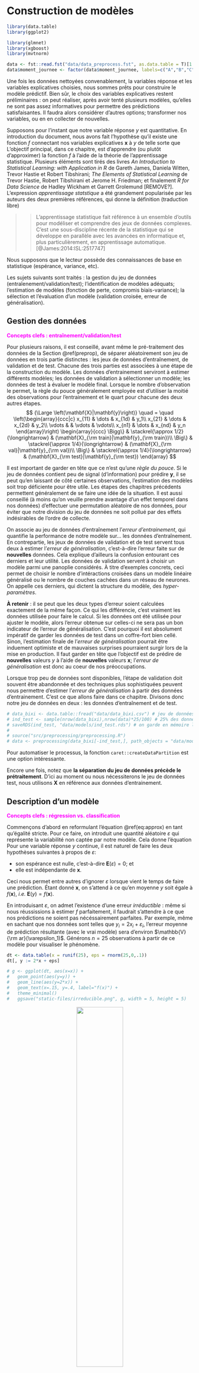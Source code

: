 # Construction de modèles {#metho}

```r
library(data.table)
library(ggplot2)

library(glmnet)
library(xgboost)
library(mvtnorm)

data <- fst::read.fst("data/data_preprocess.fst", as.data.table = T)[1:10000,]
data$moment_journee <- factor(data$moment_journee, labels=c("A","B","C","D"))
```

Une fois les données nettoyées convenablement, la variables réponse et les variables explicatives choisies, nous sommes prêts pour construire le modèle prédictif.
Bien sûr, le choix des variables explicatives restent préliminaires : on peut réaliser, après avoir tenté plusieurs modèles, qu'elles ne sont pas assez informatives pour permettre des prédictions satisfaisantes.
Il faudra alors considérer d'autres options; transformer nos variables, ou en en collecter de nouvelles.

Supposons pour l'instant que notre variable réponse $y$ est quantitative. En introduction du document, nous avons fait l'hypothèse qu'il existe une fonction $f$ connectant nos variables explicatives $\mathbf{x}$ à $y$ de telle sorte que
\begin{equation} 
  \mathbf{y} \approx f(\mathbf{X}). (\#eq:approx)
\end{equation}
L'objectif principal, dans ce chapitre, est d'apprendre (ou plutôt d'approximer) la fonction $f$ à l'aide de la théorie de l'apprentissage statistique. Plusieurs éléments sont tirés des livres *An Introduction to Statistical Learning: with Application in R* de Gareth James, Daniela Witten, Trevor Hastie et Robert Tibshirani; *The Elements of Statistical Learning* de Trevor Hastie, Robert Tibshirani et Jerome H. Friedman; et finalement *R for Data Science* de Hadley Wickham et Garrett Grolemund [REMOVE?]. L'expression *apprentissage statstique* a été grandement popularisée par les auteurs des deux premières références, qui donne la définition (traduction libre)

>> L'apprentissage statistique fait référence à un ensemble d'outils pour modéliser et comprendre des jeux de données complexes. C'est une sous-discipline récente de la statistique qui se développe en parallèle avec les avancées en informatique et, plus particulièrement, en apprentissage automatique. [@James:2014:ISL:2517747]

Nous supposons que le lecteur possède des connaissances de base en statistique (espérance, variance, etc).

Les sujets suivants sont traités : la gestion du jeu de données (entraîenement/validation/test); l'identification de modèles adéquats; l'estimation de modèles (fonction de perte, compromis biais-variance); la sélection et l'évaluation d'un modèle (validation croisée, erreur de généralisation). 



## Gestion des données {#split}

<span style="color:fuchsia">**Concepts clefs : entraînement/validation/test**</span>

Pour plusieurs raisons, il est conseillé, avant même le pré-traitement des données de la Section \@ref(preprop), de séparer aléatoirement son jeu de données en trois partie distinctes : les jeux de données d'entraînement, de validation et de test.
Chacune des trois parties est associées à une étape de la construction du modèle. Les données d'entrainement serviront à estimer différents modèles; les données de validation à sélectionner un modèle; les données de test à évaluer le modèle final.
Lorsque le nombre d'observation le permet, la règle du pouce généralement employée est d'utiliser la moitié des observations pour l'entrainement et le quart pour chacune des deux autres étapes.
$$
  {\Large \left(\mathbf{X}|\mathbf{y}\right)}
  \quad
  =
  \quad
  \left(\begin{array}{ccc|c}
    x_{11} & \dots & x_{1d}  & y_1\\
    x_{21} & \dots & x_{2d}  & y_2\\
    \vdots &  & \vdots & \vdots\\
    x_{n1} & \dots & x_{nd}  & y_n
  \end{array}\right)
  \begin{array}{ccc}
    \Bigg\} & \stackrel{\approx 1/2}{\longrightarrow} & (\mathbf{X}_{\rm train}|\mathbf{y}_{\rm train})\\
    \Big\} & \stackrel{\approx 1/4}{\longrightarrow} & (\mathbf{X}_{\rm val}|\mathbf{y}_{\rm val})\\
    \Big\} & \stackrel{\approx 1/4}{\longrightarrow} & (\mathbf{X}_{\rm test}|\mathbf{y}_{\rm test})
  \end{array}
$$

Il est important de garder en tête que ce n'est qu'une *règle du pouce*.
Si le jeu de données contient peu de signal (d'information) pour prédire $\mathbf{y}$, il se peut qu'en laissant de côté certaines observations, l'estimation des modèles soit trop déficiente pour être utile.
Les étapes des chapitres précédents permettent généralement de se faire une idée de la situation.
Il est aussi conseillé (à moins qu'on veuille prendre avantage d'un effet temporel dans nos données) d'effectuer une permutation aléatoire de nos données, pour éviter que notre division du jeu de données ne soit pollué par des effets indésirables de l'ordre de collecte.

On associe au jeu de données d'entraînement l'*erreur d'entrainement*, qui quantifie la performance de notre modèle sur... les données d'entraînement.
En contrepartie, les jeux de données de validation et de test servent tous deux à estimer l'*erreur de généralisation*, c'est-à-dire l'erreur faite sur de **nouvelles** données.
Cela explique d'ailleurs la confusion entourant ces derniers et leur utilité.
Les données de validation servent à choisir un modèle parmi une panoplie considérés.
À titre d'exemples concrets, ceci permet de choisir le nombre d'intéractions croisées dans un modèle linéaire généralisé ou le nombre de couches cachées dans un réseau de neurones.
On appelle ces derniers, qui dictent la structure du modèle, des *hyper-paramètres*.

**À retenir** : il se peut que les deux types d'erreur soient calculées exactement de la même façon.
Ce qui les différencie, c'est vraiment les données utilisée pour faire le calcul.
Si les données ont été utilisée pour ajuster le modèle, alors l'erreur obtenue sur celles-ci ne sera pas un bon indicateur de l'erreur de généralisation.
C'est pourquoi il est absolument impératif de garder les données de test dans un coffre-fort bien cellé.
Sinon, l'estimation finale de l'*erreur de généralisation* pourrait être induement optimiste et de mauvaises surprises pourraient surgir lors de la mise en production.
Il faut garder en tête que l'objectif est de prédire de **nouvelles** valeurs $y$ à l'aide de **nouvelles** valeurs $\mathbf{x}$; l'*erreur de généralisation* est donc au coeur de nos préoccupations.

Lorsque trop peu de données sont disponibles, l'étape de validation doit souvent être abandonnée et des techniques plus sophistiquées peuvent nous permettre d'estimer l'*erreur de généralisation* à partir des données d'entrainement.
C'est ce que allons faire dans ce chapitre.
Divisons donc notre jeu de données en deux : les données d'entraînement et de test.
```r
# data_bixi <- data.table::fread("data/data_bixi.csv") # jeu de données original
# ind_test <- sample(nrow(data_bixi),nrow(data)*25/100) # 25% des données assignées au jeu test
# saveRDS(ind_test, "data/models/ind_test.rds") # on garde en mémoire la sélection
#
# source("src/preprocessing/preprocessing.R")
# data <- preprocessing(data_bixi[-ind_test,], path_objects = "data/models/", train = TRUE)
```
Pour automatiser le processus, la fonction `caret::createDataPartition` est une option intéressante.

Encore une fois, notez que **la séparation du jeu de données précède le prétraitement**.
D'ici au moment ou nous nécessiterons le jeu de données test, nous utilisons $\mathbf{X}$ en référence aux données d'entrainement.


## Description d'un modèle {#description}

<span style="color:fuchsia">**Concepts clefs : régression vs. classification**</span>

Commençons d'abord en reformulant l'équation \@ref(eq:approx) en tant qu'égalité stricte.
Pour ce faire, on introduit une quantité aléatoire $\varepsilon$ qui représente la variabilité non captée par notre modèle.
Cela donne l'équation
\begin{equation}
  y = f(\mathbf{x}) + \varepsilon.
  (\#eq:equal)
\end{equation}
Pour une variable réponse $y$ continue, il est naturel de faire les deux hypothèses suivantes à propos de $\varepsilon$:

- son espérance est nulle, c'est-à-dire $\mathbf{E}(\varepsilon) = 0$; et
- elle est indépendante de $\mathbf{x}$.

Ceci nous permet entre autres d'ignorer $\varepsilon$ lorsque vient le temps de faire une prédiction.
Étant donné $\mathbf{x}$, on s'attend à ce qu'en moyenne $y$ soit égale à $f(\mathbf{x})$, *i.e.* $\mathbf{E}(y) = f(\mathbf{x})$.

En introduisant $\varepsilon$, on admet l'existence d'une erreur *irréductible* : même si nous réussissions à estimer $f$ parfaitement, il faudrait s'attendre à ce que nos prédictions ne soient pas nécéssairement parfaites.
Par exemple, même en sachant que nos données sont telles que $y_i = 2x_i + \varepsilon_i$, l'erreur moyenne de prédiction résultante (avec le vrai modèle) sera d'environ $\mathbb{V}{\rm ar}(\varepsilon_1)$.
Générons $n=25$ observations à partir de ce modèle pour visualiser le phénomène.
```r
dt <- data.table(x = runif(25), eps = rnorm(25,0,.1))
dt[, y := 2*x + eps]

# g <- ggplot(dt, aes(x=x)) +
#   geom_point(aes(y=y)) +
#   geom_line(aes(y=2*x)) +
#   geom_text(x=.15, y=.4, label="f(x)") +
#   theme_minimal()
#   ggsave("static-files/irreducible.png", g, width = 5, height = 5)
```
<center>
![](static-files/irreducible.png){ width=50% }
</center>


Aucune de nos prédictions (qui se trouvent sur la droite) ne correspond à la vraie valeur $y$ observée.

L'intuition est qu'on admet la présence de facteurs influençant $y$ auxquels nous n'avons pas accès (qui ne sont pas mesurés) ou qui ne sont simplement pas mesurables.
L'utilisation d'un modèle $f$ qui ne permet pas de capturer l'essentiel de la relation entre $\mathbf{x}$ et $y$ peut aussi limiter notre potentiel de réduction de l'erreur.
Ce qui est en notre pouvoir (du moins, si on exclut la re-collecte de données) concerne la fonction $f$.
Il est donc important de choisir une famille de modèles appropriée pour le problème qui nous intéresse.

On divise généralement les problèmes en deux grandes catégories : la régression et la classification.
La régression sous-entend une variable réponse continue, *e.g.* la grandeur d'une individue ; la classification sous-entend une variable réponse catégorique (une classe), *e.g.* chat ou chien.
Avec nos données bixi, nous ferons une régression pour prédire la durée d'un trajet et une classification binaire pour prédire si un utilisateur terminera sa course dans le même arondissement ou non.
La régression, une régression linéaire, sera effectuée avec la librairie `glmnet`(vignette : [glmnet](https://web.stanford.edu/~hastie/glmnet/glmnet_alpha.html)), est intégrée au texte.
La classification est effectuée à l'aide de la librairie `xgboost` (vignette : [XGBoost](https://xgboost.readthedocs.io/en/release_0.72/R-package/xgboostPresentation.html)), qui permet de faire du *boosting* d'arbres de décision; elle est reléguée à la fin du chapitre.

Notez que pour classifier des observations/exemples, on modélise généralement la probabilité qu'une observation appartienne à certaine une classe, ce qui revient en quelque sorte à modéliser une variable réponse continue (une fréquence).
On assigne ensuite l'observation à la classe la plus probable.


## Choix d'un modèle {#choix}

Le choix d'une famille de modèles est intimement lié à la tâche qu'on souhaite résoudre et aux données à disposition.
En se restreignant à une certaine famille, on impose un ensemble de contraintes à la fonction $f$ de l'équation \@ref(eq:equal), ce qui limite le type de relation entre $Y$ et $\mathbf{X}$ qu'il sera possible d'apprendre ; paradoxalement, c'est aussi ce qui permet l'apprentissage.
Par exemple, la (populaire) régression linéaire sous-entend une relation linéaire entre la variable réponse et les facteur explicatifs :
\begin{equation}
  y = \beta_0 + \beta_1 x_1 + \dots + \beta_1 x_d + \varepsilon
  (\#eq:reg)
\end{equation}
Ici, les paramètres $\mathbf{\beta} = (\beta_0,\dots,\beta_d)$ déterminent comment un changement porté aux variables explicatrices influencera la prédiction.
Nous utiliserons ce modèle pour prédire la durée station à station d'un trajet en bixi.

La plupart du temps, les modèles plus contraignants sont favorisés lorsque peu d'observations sont disponibles pour prendre avantage d'une structure dans les données qui est connue (ou supposée) *à priori*.
Certains modèles comme les réseaux de neurones profonds sont reconnus pour être efficaces dans des cas ou la relation entre les variables est très complexe, mais requierent généralement une grande quantité de données.
Certains modèles plus simples, comme la régression linéaire, sont parfois choisient pour leur meilleure interprétabilité.

Pour une variable réponse catégorique (disons $K$ classes), la régression de \@ref(eq:reg) n'est pas conseillée.
On peut toutefois la modifier légèrement pour trouver un modèle de classification très répandu : la régression logistique.
Restons dans le cas binaire pour plus de clarté.
La clef consiste à considérer non pas notre réponse $Y$, mais $y^* = \mathbb{P}[Y = 1 | \mathbf{X}]$, la probabilité que $Y = 1$ conditionellement aux valeurs des variables explicatives $\mathbf{x}$.
Un problème majeur avec la régression en \@ref(eq:reg) est son incapacité à contraindre la réponse entre 0 et 1, l'espace naturel pour une probabilité.
Pour intégrer cette contrainte au modèle, on considère les *log-cotes* (*log-odds*) avec la fonction *logit* (*logistic unit*), ce qui donne
$$
  \mathrm{ln}\left( \frac{y^*}{1-y^*} \right) = \beta_0 + \beta_1 x_1 + \dots + \beta_d x_d + \varepsilon.
$$
Ce modèle est généralisable pour un problème de classification multi-classes.

Même lorsqu'on se limite à une famille de modèle, il reste à déterminer quelles variables nous seront incluses.
Une option simple est de les inclure toutes.
On verra plus tard que ce n'est pas toujours souhaitable, en particulier si certaines d'entre elles ne sont pas pertinentes.
De plus, on peut vouloir considérer des intéractions entre les variables, c'est-à-dire artificiellement ajouter des termes du style $\beta_{*} x_{i} x_{j}$, ce qui fait exploser le nombre de modèles possibles.
Laissons ces considérations de côté pour le moment et concentrons sur l'estimation d'un modèle pour lequel les variables sont choisies et figées.
Nous reviendrons à cette question dans la sous-section \@ref(regularisation)

## Estimation d'un modèle {#estimation}

<span style="color:fuchsia">**Concept clef : fonction de perte**</span>

Estimer un modèle consiste à déterminer la valeur optimale de ses paramètres. 
Ils sont choisis de telle sorte que le modèle soit le plus précis possible dans ses prédictions (sur les données d'entraînement).
On cherche donc à minimiser l'erreur d'entraîenement, qu'on quantifie à l'aide d'une fonction de perte $L(y,\hat{y}) = L(y,f(x))$ qui détermine la pénalité associée à une mauvaise prédiction.
Dans certains cas comme la détection de fraude, où une transaction identifiée comme frauduleuse sera vérifiée par un agent, on peut vouloir minimiser le nombre de faux négatifs (les transactions frauduleuses qui nous glissent entre les doigts), quitte à introduire plus de faux positifs (des transactions identifiées frauduleuses qui ne le sont pas réellement).
En d'autres termes, le choix de $L$ doit s'aligner avec nos attentes par rapport au modèle.

La fonction de perte la plus populaire est sans contredit l'erreur quadratique, $L(y,\hat{y}) = (\hat{y} - y)^2$.
Puisque nous avons à notre disposition plusieurs observations (supposées indépendantes), il s'agit de minimiser la somme des erreurs.
Par exemple, combinée à la régression linéaire, l'erreur quadratique donne
$$
  \boldsymbol{L}(\boldsymbol{y},\boldsymbol{\hat{y}}) = \sum_{i=1}^n (y_i - \hat{y}_i)^2 = \sum_{i=1}^n \Big(y_i - (\beta_0 + \beta_1 x_{i1} + \dots + \beta_1 x_{id})\Big)^2.
$$
En notation matricielle, pour $\mathbf{y} \in \mathbb{R}^n$ et $\mathbf{X} \in \mathbb{R}^{n \times d}$, cela donne (en supposant ici $\beta_0 = 0$)
$$
  \boldsymbol{\hat\beta} = \mathrm{argmin}_{\mathbf{\beta}} \ (\mathbf{y} - \mathbf{X}^\top \boldsymbol{\beta})^{\top}(\mathbf{y} - \mathbf{X}^\top \boldsymbol{\beta}) = (\mathbf{X} \mathbf{X}^\top)^{-1} \mathbf{X} \mathbf{y},
$$
le fameux estimateur des moindres carrées.

Plusieurs librairies R permettent l'ajustement de modèles linéaires généralisés.
La méthode du maximum de vraisemblance, qui coincide avec la méthodes des moindres carrées pour la régression linéaire, est souvent utilisée pour l'estimation des paramètres (voir *e.g.* [@Friedman:2001:ESL] pour plus de détails).
Nous utilisons ici `glmnet` pour modéliser la durée d'un trajet. 
Tout d'abord, définissons une formule.
```r
cols <- grep("start_q", colnames(data))
colnames(data)[cols] <- paste0("start_quartier_",1:length(cols))

rhs <- paste0(colnames(data)[-c(1,2)], collapse=" + ")
f <- as.formula(paste("target_duree", rhs, sep=" ~ "))
f
```

Contentons-nous pour l'instant d'un modèle sans intéractions (voir sous-section \@ref(regularisation)).
La fonction `model.matrix` permet de créer la matrice $\mathbf{X}$ qu'on doit fournir à la fonction `glmnet`.
```r
glm00 <- glmnet::glmnet(x = model.matrix(f, data), y = as.matrix(data$target_duree,ncol=1), family = "gaussian", lambda=0) # On reviendra sur alpha et lambda...
```
L'option `family` sert à choisir une distribution pour l'erreur irréductible $\varepsilon$.
Le distribution normale est de loin la plus populaire à ce titre.

Pour une petite idée de la fidélité des prédictions
```r
data[,glm00_pred := predict(object = glm00, newx = model.matrix(f, data))]
ggplot(data) +
  geom_density(aes(x=target_duree), fill="green") +
  geom_density(aes(x=glm00_pred), fill="blue", alpha = .5) + theme_minimal()
```
Évidemment, plus de variables explicatives sont nécessaires pour prédire les valeurs extrêmes.
Le modèle fait tout de même des prédictions personnalisées.
```r
glm00$beta
```

### Un mot sur la régularisation {#regularisation}

<span style="color:fuchsia">**Concepts clefs : pénalités ridge et lasso, sur-apprentissage **</span>

Utilisons maintenant des intéractions entre le moment de la journée et les quartiers de départ (que nous avons encodés dans `cols`).
Pour ce faire, il suffit de coller les nombre des variables qu'on veut faire intéragir avec les deux-points `:` et de les insérer dans notre formule.
```r
rhs <- paste0(rhs, " + ",
              paste0("moment_journee:", colnames(data)[cols], collapse=" + "))
f <- as.formula(paste("target_duree", rhs, sep=" ~ "))
f
```
Lorsque beaucoup de variables explicatives (ou des fonctions de celles-ci) sont considérées simultanément, il est possible qu'un sous-ensemble d'entre elles ne soit pas pertinent pour la tâche à effectuer.
Plus généralement, lorsqu'un modèle est sur-paramétrisé par rapport à la quantité d'observations disponible, les techniques classiques d'estimation doivent être revues pour éviter le sur-apprentissage (*overfit*).
Le danger est que le modèle apprenne (en quelque sorte par coeur) le jeu de données d'entraînement, ce qui diminue son pouvoir de généralisation.

Les techniques de régularisation permettent de mitiger ces effets négatifs en modulant l'importance de certaines variables pour la prédiction. 
Nous l'expliquons ici dans le contexte de la régression linéaire, mais l'idée est valide ou généralisable pour plusieurs modèles.
L'approche consiste à ajouter une pénalité (appliquée aux paramètres $\boldsymbol{\beta}$) à la fonction de perte $L$, c'est-à-dire
$$
  \sum_{i=1}^n L(y_i,f(\mathbf{x}_i | \boldsymbol\beta )) + \lambda P(\beta), \qquad \lambda \in \mathbb{R}.
$$
Le coefficient $\lambda$ est un *hyper-paramètre* controlant le degré de régularisation que nous souhaitons appliquer.
La plupart du temps (par choix), la fonction $P$ pénalise davantage les vecteurs $\boldsymbol{\beta}$ avec de grandes valeurs.
Encore une fois, la norme euclidienne (carrée) qu'on utilise pour la fonction de perte est très populaire. 
$$
  P(\boldsymbol{\hat\beta}) = ||\boldsymbol{\hat\beta}||_2^2 = \sum_{j=1}^p \hat\beta_j^2.
$$
Sa combinaison avec la régression porte le nom de régression *ridge*. 
On l'utilise pour atténuer l'impact du bruit (la variance introduite par les variables non-pertinentes).
Intuitiviment, si certains coeficients $\beta_j$ sont artificiellement gonflés, alors on devrait obtenir une meilleure erreur de généralization lorsque ces derniers sont réduits.
La librairie `glmnet` permet la régression ridge avec le paramètre `lambda` avec *e.g.*
```
glmnet::glmnet(x = model.matrix(f, data), y = as.matrix(data$target_duree,ncol=1), family = "gaussian", lambda=1)
```
Pour des raisons computationelles (et de convergence), il n'est toutefois pas conseillé de fournir une valeur unique pour `lambda` à la fonction `glmnet`, mais plutôt un ensemble de valeurs pour chacunes desquelles l'algorithme ajustera un modèle.

Une deuxième pénalité très populaire est la somme des valeurs absolues des paramètres (la méthode *lasso*) :
$$
  P(\boldsymbol{\hat\beta}) = \sum_{j=1}^p |\hat\beta_j|.
$$
Son grand avantage est qu'elle force, pour une intensité $\lambda$ assez forte, certains paramètres à zéro exactement (et non pas seulement à être petits).
Dans ce cas, il est ensuite plus facile d'identifier les variables explicatives significatives et d'interpréter le modèle.
La fonction `glmnet` applique cette pénalité par défault avec `alpha = 1`.
En fait, `alpha` permet de pondérer les pénalités *ridge* et *lasso*, et donc d'utiliser les deux à la fois (la technique *elastic net*).
Notez que `lambda` est encore utilisé avec le *lasso*.

D'une certaine façon, la méthode *lasso* généralise donc une autre méthode bien connue pour déterminer les variables à intégrer au modèle : la régression *step-wise* (*forward/backward selection*).
Par exemple, avec la *forward selection*, on intègre une à une les variables en commençant par les plus significatives (selon un test statistique choisi).
La *backward selection* est définie similairement, mais en partant du modèle complet et en éliminant des variables non-significatives.
Finalement, ces dernières peuvent être combinées en une méthode qui, à chaque étape, peut entrer et/ou sortir des variables du modèle.
Comme le nombre de variables incluses dans le modèle n'est pas directement un paramètre du modèle lui-même, on peut le considérer comme un hyper-paramètre, équivalent au $\lambda$ du *lasso*.


### Les hyper-paramètres et le compromis biais-variance

<span style="color:fuchsia">**Concepts clefs : hyper-paramètre, compromis biais-variance (lolk)**</span>

Pour comprendre pourquoi l'inclusion de toutes les variables n'est pas toujours avantageuse, ou plus généralement la pertinence de la régularisation, il faut s'attarder au concept de *compromis biais-variance*.
Dans le cas de la régression linéaire, la fonction $f(\cdot| \boldsymbol{\hat\beta})$ estimée dépend des données par l'entremise de $\boldsymbol{\hat\beta}$, c'est donc dire qu'avec un autre jeu de données (provenant de la même distribution) on obtiendrait un modèle différent.
La variance inhérente au processus d'estimation est une composante importante de l'*erreur de généralisation*.
L'erreur de généralisation au point $\mathbf{x}_0$ est donnée par
\begin{equation}
  \mathbb{E}[(Y - \hat{f}(\mathbf{x}_0))^2 | \mathbf{x}_0] = \mathbb{V}{\rm ar}(\hat{f}(\mathbf{x}_0)) + {\rm Biais}
[\hat{f}(\mathbf{x}_0)]^2 + \mathbb{V}{\rm ar}(\varepsilon).
\end{equation}
Le dernier terme est l'erreur irréductible, sur laquelle (par définition) on n'a pas de contrôle.
Les deux premiers termes sont le biais (au carré) et la variance de l'estimateur $\hat{f}$ de $f$ (*e.g.* l'estimateur $f(\cdot | \hat\beta)$ de $f(\cdot | \beta)$).
L'introduction d'une pénalité augmente le biais : certains paramètres se voient réduits injustement.
Par contre, l'effet sur la variance va dans l'autre sens : les modèles plus pénalisés auront tendance à moins changer lorsqu'entraînés sur de nouvelles données.

Pour illustrer l'idée, considérons des données qui proviennet d'un mélange de deux populations normales avec des moyennes différentes.
```r
train_dummy <- data.table(y = sample(0:1, 50, replace = T))
train_dummy[, x1 := rnorm(n=50, mean=y, sd=1/2)]
train_dummy[, x2 := x1 + rnorm(n=50, mean=y, sd=1/4)]
g <- ggplot(train_dummy, aes(x=x1, y=x2, col=factor(y))) + geom_point(size=2) +
  theme_minimal() + labs(col = "classe")
g
```
On peut utiliser ces données pour prédire la classe associée à un nouveau point $x_0$ en fonction des (disons) 3 points $x_j$ dans `data_dummy` les plus près de $x_0$.
```r
test_dummy <- data.table(y = sample(0:1, 100, replace = T))
test_dummy[, x1 := rnorm(n=100, mean=y, sd=1/2)]
test_dummy[, x2 := x1 + rnorm(n=100, mean=y, sd=1/4)]

new_y_pred <- class::knn(train = matrix(c(train_dummy$x1,train_dummy$x2),ncol=2),
                         test = matrix(c(test_dummy$x1,test_dummy$x2),ncol=2),
                         cl = train_dummy$y, # vraie classes du data d'ent.
                         k = 3) # nombre de voisins utilisé

test_dummy[, pred := new_y_pred]
test_dummy[, succes := new_y_pred == y]

g + geom_point(data = test_dummy, aes(x=x1, y=x2, colour=factor(y), shape = factor(succes, labels = c("non","oui"))), size=2) +
  scale_shape_manual(values=c(4,0)) + 
  theme_minimal() + labs(col = "classe", shape = "bonne prédiction")
```
Dans ce cas, `k` est l'hyper-paramètre.
Comme plusieurs hyper-paramètres, il sert à lisser nos prédictions.
Plus $k$ est grand, plus on aggrège d'information pour faire notre prédiction.
Par exemple lorsque $k = n$, le nombre d'observations dans le jeu d'entraînement, on obtient toujours la même prédiction (la classe avec le plus de représentants, très embettant quand les classes sont de mêmes tailles).
Approximons l'erreur de généralisation pour chaque valeur de $k$ au point $x_0 = .75$.
Notons que $\mathbb{E}[Y|X_1 = .5, X_2 = 1]$ est donné par
```r
x0 <- c(.75,.75)
Sig <- matrix(1/2^2,2,2) # la matrice de variance-covariance pour la classe 1
Sig[2,2] <- Sig[2,2] + 1/4^2 # la variance de x2
Ex0 <- dmvnorm(x0, mean = c(1,1), sigma = Sig)/(dmvnorm(x0, mean = c(0,0), sigma = Sig) + dmvnorm(x0, mean = c(1,1), sigma = Sig)) # la prob conditionnelle que x0 = 1
```
En générant des données d'entraînement, on peut estimer l'erreur au carré, la variance, et donc l'erreur de généralisation.
Voici ce que ça donne en fonction de $k$ (2000 répétitions pour chaque valeur de $k$).
```r
# createMseFig()

```
<center>
![](static-files/dummy-mse.png){ width=50% }
</center>

<span style="color:red">**Particularité des hyper-paramètres :**</span> Les hyper-paramètres comme $\alpha$, $\lambda$ et $k$ ne peuvent être estimés de façon traditionnelle.
On estime un modèle pour chaque valeur de `alpha` et `lambda` préalablement choisies : ce qu'on appelle souvent un *grid search*.
On peut utiliser la fonction `expand.grid` pour créer la grille
```
hp_grid <- expand.grid(alpha = seq(0,1,.01), lambda = seq(0,10,.1))
```
Pour la fonction `glmnet::glmnet`, on peut laisser l'argument `lambda` vide et spécifier `nlambda`, le nombre de valeurs à essayer (la fonction s'occupe du reste).
Par défaut `lambda = NULL` et `nlambda = 100`.
On a donc qu'à s'occuper de `alpha`
```r
# glm_list <- lapply(seq(0,1,.25), function(alpha){
#   glmnet::glmnet(x = model.matrix(f, data), y = as.matrix(data$target_duree,ncol=1), family = "gaussian", alpha = alpha)
# })
```
Lorsque `alpha` est positif, les modèles associés aux plus fortes valeur de `lambda` feront usage de moins de variables pour expliquer la réponse; à l'opposé, `lambda = 0` produira un modèle les incluant toutes.
En particulier, le modèle *lasso* (`alpha = 1`) avec la plus forte intensité `lambda` utilisera seulement $\beta_0$.

Comme chaque combinaison d'hyper-paramètres produit un modèle, c'est à l'étape de sélection de modèle que leurs valeurs seront déterminées.
En fait, surtout lorsque les hyper-paramètres en question concernent la sélection de variables, la recherche en grille est souvent intégrée à l'étape de sélection de modèle.


## Sélection d'un modèle {#sélection}

Une fois qu'on possède plusieurs candidats intéressants, il reste à choisir le modèle final parmi ceux-ci.
Pour rester fidèle à l'objectif ultime, on choisit le modèle avec la plus faible erreur de généralisation.
Voici quelques méthodes qui permettent de trouver ce modèle.

### Validation directe

Notre objectif ultime concerne la prédiction **sur de nouvelles données**, on utilisera donc, si disponible, le jeu de données de validation pour calculer l'*erreur de généralization*.
Cette dernière est en fait calculée de la même façon que l'*erreur de prédiction* sur le jeu d'entraînement, c'est-à-dire avec la fonction $\boldsymbol{L}$.
La fonction `predict` est l'outil R principal : on doit simplement lui fournir les données de validation, *e.g.* `predict(modele, newx = nouveau_data)`.
La différence majeure avec l'erreur de prédiction en entraînement vient du fait que les observations $(\mathbf{x},\mathbf{y})$ maintenant utilisées ne l'ont pas été durant l'estimation du modèle; l'information qu'elles contiennent n'est donc pas déjà "aggrégée" dans $f$.


### Critères classiques

Lorsqu'aucune donnée de validation n'est disponible, une alternative simple est d'utiliser des critères comme l'AIC (*Akaike Information Criterion*), le BIC (*Bayesian Information Criterion*), ou le $C_p$ de Mallows. 
Chacune de ses méthodes à ses particularités, mais elles s'opèrent similairement.
Penchons nous brièvement sur l'AIC par exemple.
Pour la régression linéaire,
$$
   AIC(f) = 2 k - 2 \boldsymbol{L}(\boldsymbol{y},f(\boldsymbol{\boldsymbol{x}}))
$$
où $k$ est le nombre de paramètres qu'implque la régression $f$ de [REF] et $\boldsymbol{L}$ est la perte quadratique.
Notez que ceci est valide justement parce que la perte quadratique, dans ce cas particulier, coincide avec la log-vraisemblance du modèle et $\boldsymbol{\hat\beta}$ est le vecteur qui minimise la perte.
L'utilisation de plus de paramètres permets un meilleur ajustement aux données d'entraînement (une valeur plus faible de $\boldsymbol{L}$), mais cette amélioration, pour être acceptée, doit compenser l'augmentation qu'induit le terme $2k$.

Ces méthodes, quoique très simples, reposent en général sur certaines hypothèses qui peuvent rendre leur utilisation douteuse.
Pour notre application, nous utilisons la validation croisée.


### Validation croisée

La validation croisée permet d'estimer l'erreur de généralisation à même le jeu de données d'entraînement.
Pour ce faire, on se crée artificiellement des pairs $(\mathbf{X}_{\rm train},\mathbf{X}_{\rm val})$ est divisant le jeu d'entraîenement $\mathbf{X}$ en (disons) $K = 10$ partie de même taille.
$$
  {\Large \left(\mathbf{X}|\mathbf{y}\right)}
  \quad
  =
  \quad
  \left(\begin{array}{ccc|c}
    x_{11} & \dots & x_{1d}  & y_1\\
    x_{21} & \dots & x_{2d}  & y_2\\
    \vdots &  & \vdots & \vdots\\
    x_{n1} & \dots & x_{nd}  & y_n
  \end{array}\right)
  \begin{array}{ccc}
    \Big\} & \stackrel{\approx 1/10}{\longrightarrow} & (\mathbf{X}_{\rm train}^1|\mathbf{y}_{\rm train}^{10})\\
    \vdots &   & \vdots\\
    \Big\} & \stackrel{\approx 1/10}{\longrightarrow} & (\mathbf{X}_{\rm train}^{10}|\mathbf{y}_{\rm train}^{10})
  \end{array}
$$
Pour chaque valeur de $k \in \{1,\dots,10\}$, l'idée est d'entraîner nos modèles sur les données $(\mathbf{X}_{\rm train}^{-k}|\mathbf{y}_{\rm train}^{-k})$, c'est-à-dire toutes les données sauf $(\mathbf{X}_{\rm train}^{k}|\mathbf{y}_{\rm train}^{k})$.
Le but est de prédire, avec ces modèles, les réponses $\mathbf{y}_{\rm train}^{k}$ à partir de $\mathbf{X}_{\rm train}^{k}$ et donc en n'ayant jamais "vu" $\mathbf{y}_{\rm train}^{k}$.
Utilisons $f_{\alpha,p}(\mathbf{x})$ pour référer au modèle théorique et $f_{\alpha,p}^{(-k)}(\mathbf{x})$ pour les modèles estimés sur $(\mathbf{X}_{\rm train}^{-k}|\mathbf{y}_{\rm train}^{-k})$.
L'erreur de généralisation (calculée sur $n(1-K^{-1})$ données!) de $f_{\alpha,p}(\mathbf{x})$ est estimée par
\begin{equation}
  \frac{1}{K} \sum_{k=1}^K \mathbf{L}(\mathbf{\hat{y}}^k, \mathbf{y}_{\rm train}^k)
\end{equation}
où $\hat{y}_i^k = \hat{f}_{\alpha,p}^{(-k)}(\mathbf{x}_i^k)$.


L'élément essentiel de la procédure est qu'en aucun cas les observations "à prédire" ne doivent être utilisées pour l'estimation.
C'est là que l'erreur la plus commune est commise.
Les méthodes comme *lasso* et les régressions *step-wise*, en combinant la sélection de variables avec l'estimation, utilisent le jeu de données d'entraînement.
**L'étape de sélection doit donc faire partie de la routine de validation croisée.**
Ce n'est donc pas les modèles aux-mêmes que nous évaluons, mais les méthodes d'estimation.
Pour notre exemple principal avec la libraire `glmnet`, cela signifie q'on doit donc appliquer la fonction `glmnet::glmnet` à chaque jeu d'entraînement $(\mathbf{X}_{\rm train}^{-k}|\mathbf{y}_{\rm train}^{-k})$.
**Subtilité :** Il est difficile de choisir les valeurs de `lambda` à priori -- et laisser la fonction les choisir produira des `lambda` hétérogènes de *fold* en *fold*.
Heureusement pour nous, une fonction existe pour nous éviter ce problème, `cv.glmnet`.
Il ne nous reste qu'à s'occuper de `alpha`.
Commençons avec `alpha = 0`
```r
# fold <- sample(1:10, size = nrow(data), replace=T) # On assigne chaque obs. à un fold.
# 
# # Pour un alpha donné, on sélectionne le lambda optimal
# glm0_cv <- cv.glmnet(x = model.matrix(f, data),
#           y = matrix(data$target_duree, ncol=1),
#           foldid = fold,
#           alpha = 0)
# plot(glm0_cv)
```
Des intervalles de confiances sont fournies, ce qui permet non seulement d'identifier la valeur de lambda qui minimise l'erreur, mais aussi la plus grande valeur pour laquelle l'erreur se trouve à moins d'un écart-type du minimum.
Ces valeurs sont indiquées par les traits verticaux et s'obtiennent avec
```r
# log(glm0_cv$lambda.min)
# log(glm0_cv$lambda.1se)
```

Il est important d'utiliser les même folds pour pouvoir comparer les performances pour différentes valeurs de `alpha`.
```r
# alpha <- seq(0,1,.05)
# glm_al <- lapply(alpha, function(al){
#   cv.glmnet(x = model.matrix(f, data),
#           y = matrix(data$target_duree, ncol=1),
#           foldid = fold,
#           alpha = al)
# })
# 
# res_cv <- sapply(glm_al, function(glm_path){
#   c(glm_path$lambda.min,
#     glm_path$cvm[which(glm_path$lambda == glm_path$lambda.min)])
# })
# 
# plot(alpha, res_cv[2,])
```
Comme on peut voir, les modèles sont assez similaires, excluant le régression ridge pure.
Choisissons le minimum.
```r
# glm_final <- glm_al[which.min(res_cv[2,])]
# 
# # Pour utilisation,
# cbind(
#   predict(glm_final, newx = model.matrix(f, data[1:10,]), s = "lambda.min")[[1]],
#   true = data[1:10,target_duree]
#)
```





## Exemples additionels (bullshiat fo now)



```r
# CANSWELL CA ET FAIS LE AVEC xgBoost juste sur la profondeur des trees

# K <- 10
# folds <- caret::createFolds(data$target_duree, k = K)
# 
# hp_grid <- expand.grid(alpha = seq(0,1,.25)) # lambda est pris en charge par la fonction
# 
# sapply(1:K, function(k){
#   
#   erreur_gen <- lapply(hp_grid, function(al){
# 
#     # on enleve le jeu k pour entrainer
#     glm_al <- glmnet::glmnet(x = model.matrix(f, data[-folds[[k]],]),
#                    y = as.matrix(data[-folds[[k]],]$target_duree,ncol=1), 
#                    family = "gaussian",
#                    alpha = al)
#     # on calcule notre erreur de prediction sur le jeu k (pour les valeurs de lambda choisies)
#     erreur_pred <- colMeans( (predict(glm_al, model.matrix(f, data[folds[[k]],])) - data[folds[[k]],]$target_duree)^2 )
#     
#     cbind(erreur_pred, glm_al$lambda)
#   })
#   
# })


```




**Exemples**

À des fins explicatives, nous focaliserons ici sur la méthode des $K$ plus proche voisins ($K$-ppv, notre traduction de $K$-nn, *K nearest neighbors*).
Elle peut servir par exemple pour prédire le type $y^*$ (membre vs non-memmbre) du prochain utilisateur BIXI, étant données l'heure $x^*$ de sa location.
Une façon naturelle de procéder consiste à trouver les $K$ usagers de notre jeux de données ayant utilisé le service aux heures les plus similaires et d'assigner à $y^*$ la catégorie la plus fréquente parmis les $K$ usagers retenus $y_{i_1},\dots,y_{i_K}$.
Dans cet exemple, la fonction $f$ implicite est
$$
  f(x^*) = \mathrm{mode}(x_{i_1},\dots,x_{i_K}), \qquad (x_{i_1},\dots,x_{i_K}) = \mathrm{argmin}_{(j_1,\dots,j_K)} \sum_{k=1}^K |x_{j_k} - x^*|.
$$
Malgré sa forme fonctionnelle quelque peu épeurante, la méthode est terriblement simple.
L'expression de droite consiste à trouver les $K$ usagers les plus similaires : on minimise la différence entre l'heure qui nous intéresse $x^*$ et celles des usagers choisis.
L'expression de gauche calcule la classe la plus fréquente.

Cette méthode peut aussi être utilisée pour prédire des variables continues comme celle qui nous intéresse, la proportion de membres parmi les usagers selon l'heure et l'arondissement. En nous restreignant encore à l'heure d'utilisation seulement, cela correspondrait à
$$
  f(x^*) = \frac{1}{K} \sum_{k=1}^K x_{i_k}, \qquad (x_{i_1},\dots,x_{i_K}) = \mathrm{argmin}_{(j_1,\dots,j_K)} \sum_{k=1}^K |x_{j_k} - x^*|.
$$


Un exemple pour chacune des trois méthodes.

  - régression linéaire (mention : bien comprendre les modèles linéaires est essentiel pour comprendre les modèles non-linéaire)
  - modèles lineaires généralisé (reg. logistique)
  - modèles additifs
  - arbres de décisions (boosted trees)
  - SVM (note : plus populaire en info)

**NOTE :** a-t-il été mention de...

- $g(Y) = f(X) + \epsilon$ -- modèle additif versus modèle multiplicatif?
